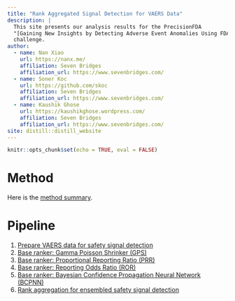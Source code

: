 ```yaml
---
title: "Rank Aggregated Signal Detection for VAERS Data"
description: |
  This site presents our analysis results for the PrecisionFDA
  "[Gaining New Insights by Detecting Adverse Event Anomalies Using FDA Open Data](https://precision.fda.gov/challenges/9)"
  challenge.
author:
  - name: Nan Xiao
    url: https://nanx.me/
    affiliation: Seven Bridges
    affiliation_url: https://www.sevenbridges.com/
  - name: Soner Koc
    url: https://github.com/skoc
    affiliation: Seven Bridges
    affiliation_url: https://www.sevenbridges.com/
  - name: Kaushik Ghose
    url: https://kaushikghose.wordpress.com/
    affiliation: Seven Bridges
    affiliation_url: https://www.sevenbridges.com/
site: distill::distill_website
---
```


```r
knitr::opts_chunk$set(echo = TRUE, eval = FALSE)
```

# Method

Here is the [method summary](method.html).

# Pipeline

1. [Prepare VAERS data for safety signal detection](analysis-prepare-data.html)
2. [Base ranker: Gamma Poisson Shrinker (GPS)](analysis-gps.html)
3. [Base ranker: Proportional Reporting Ratio (PRR)](analysis-prr.html)
4. [Base ranker: Reporting Odds Ratio (ROR)](analysis-ror.html)
5. [Base ranker: Bayesian Confidence Propagation Neural Network (BCPNN)](analysis-bcpnn.html)
6. [Rank aggregation for ensembled safety signal detection](analysis-rankagg.html)
